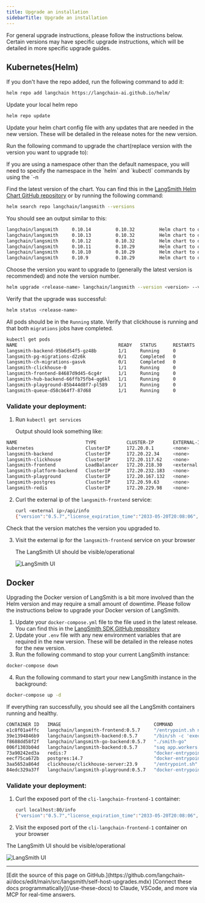 ```yaml
---
title: Upgrade an installation
sidebarTitle: Upgrade an installation
---
```


For general upgrade instructions, please follow the instructions below. Certain versions may have specific upgrade instructions, which will be detailed in more specific upgrade guides.

## Kubernetes(Helm)

If you don't have the repo added, run the following command to add it:

```bash
helm repo add langchain https://langchain-ai.github.io/helm/
```

Update your local helm repo

```bash
helm repo update
```

Update your helm chart config file with any updates that are needed in the new version. These will be detailed in the release notes for the new version.

Run the following command to upgrade the chart(replace version with the version you want to upgrade to):

<Note>
If you are using a namespace other than the default namespace, you will need to specify the namespace in the `helm` and `kubectl` commands by using the `-n <namespace` flag.
</Note>

Find the latest version of the chart. You can find this in the [LangSmith Helm Chart GitHub repository](https://github.com/langchain-ai/helm/releases) or by running the following command:

```bash
helm search repo langchain/langsmith --versions
```

You should see an output similar to this:

```bash
langchain/langsmith     0.10.14         0.10.32         Helm chart to deploy the langsmith application ...
langchain/langsmith     0.10.13         0.10.32         Helm chart to deploy the langsmith application ...
langchain/langsmith     0.10.12         0.10.32         Helm chart to deploy the langsmith application ...
langchain/langsmith     0.10.11         0.10.29         Helm chart to deploy the langsmith application ...
langchain/langsmith     0.10.10         0.10.29         Helm chart to deploy the langsmith application ...
langchain/langsmith     0.10.9          0.10.29         Helm chart to deploy the langsmith application ...
```

Choose the version you want to upgrade to (generally the latest version is recommended) and note the version number.

```bash
helm upgrade <release-name> langchain/langsmith --version <version> --values <path-to-values-file> --wait --debug
```

Verify that the upgrade was successful:

```bash
helm status <release-name>
```

All pods should be in the `Running` state. Verify that clickhouse is running and that both `migrations` jobs have completed.

```bash
kubectl get pods
NAME                                     READY   STATUS      RESTARTS   AGE
langsmith-backend-95b6d54f5-gz48b        1/1     Running     0          15h
langsmith-pg-migrations-d2z6k            0/1     Completed   0          5h48m
langsmith-ch-migrations-gasvk            0/1     Completed   0          5h48m
langsmith-clickhouse-0                   1/1     Running     0          26h
langsmith-frontend-84687d9d45-6cg4r      1/1     Running     0          15h
langsmith-hub-backend-66ffb75fb4-qg6kl   1/1     Running     0          15h
langsmith-playground-85b444d8f7-pl589    1/1     Running     0          15h
langsmith-queue-d58cb64f7-87d68          1/1     Running     0          15h
```

### Validate your deployment:

1. Run `kubectl get services`

   Output should look something like:

```bash
NAME                         TYPE           CLUSTER-IP       EXTERNAL-IP     PORT(S)                      AGE
kubernetes                   ClusterIP      172.20.0.1       <none>          443/TCP                      27d
langsmith-backend            ClusterIP      172.20.22.34     <none>          1984/TCP                     21d
langsmith-clickhouse         ClusterIP      172.20.117.62    <none>          8123/TCP,9000/TCP            21d
langsmith-frontend           LoadBalancer   172.20.218.30    <external ip>   80:30093/TCP,443:31130/TCP   21d
langsmith-platform-backend   ClusterIP      172.20.232.183   <none>          1986/TCP                     21d
langsmith-playground         ClusterIP      172.20.167.132   <none>          3001/TCP                     21d
langsmith-postgres           ClusterIP      172.20.59.63     <none>          5432/TCP                     21d
langsmith-redis              ClusterIP      172.20.229.98    <none>          6379/TCP                     20d
```

2. Curl the external ip of the `langsmith-frontend` service:

   ```bash
   curl <external ip>/api/info
   {"version":"0.5.7","license_expiration_time":"2033-05-20T20:08:06","batch_ingest_config":{"scale_up_qsize_trigger":1000,"scale_up_nthreads_limit":16,"scale_down_nempty_trigger":4,"size_limit":100,"size_limit_bytes":20971520}}
   ```

Check that the version matches the version you upgraded to.

3. Visit the external ip for the `langsmith-frontend` service on your browser

   The LangSmith UI should be visible/operational

   ![LangSmith UI](/langsmith/images/langsmith-ui.png)

## Docker

Upgrading the Docker version of LangSmith is a bit more involved than the Helm version and may require a small amount of downtime. Please follow the instructions below to upgrade your Docker version of LangSmith.

1. Update your `docker-compose.yml` file to the file used in the latest release. You can find this in the [LangSmith SDK GitHub repository](https://github.com/langchain-ai/langsmith-sdk/blob/main/python/langsmith/cli/docker-compose.yaml)
2. Update your `.env` file with any new environment variables that are required in the new version. These will be detailed in the release notes for the new version.
3. Run the following command to stop your current LangSmith instance:

```bash
docker-compose down
```

4. Run the following command to start your new LangSmith instance in the background:

```bash
docker-compose up -d
```

If everything ran successfully, you should see all the LangSmith containers running and healthy.

```bash
CONTAINER ID   IMAGE                                  COMMAND                  CREATED        STATUS                        PORTS                                                      NAMES
e1c8f01a4ffc   langchain/langsmith-frontend:0.5.7     "/entrypoint.sh ngin…"   10 hours ago   Up 40 seconds                 0.0.0.0:80->80/tcp, 8080/tcp                               cli-langchain-frontend-1
39e1394846b9   langchain/langsmith-backend:0.5.7      "/bin/sh -c 'exec uv…"   10 hours ago   Up 40 seconds                 0.0.0.0:1984->1984/tcp                                     cli-langchain-backend-1
f8688dd58f2f   langchain/langsmith-go-backend:0.5.7   "./smith-go"             10 hours ago   Up 40 seconds                 0.0.0.0:1986->1986/tcp                                     cli-langchain-platform-backend-1
006f1303b04d   langchain/langsmith-backend:0.5.7      "saq app.workers.que…"   10 hours ago   Up 40 seconds                                                                            cli-langchain-queue-1
73a90242ed3a   redis:7                                "docker-entrypoint.s…"   10 hours ago   Up About a minute (healthy)   0.0.0.0:63791->6379/tcp                                    cli-langchain-redis-1
eecf75ca672b   postgres:14.7                          "docker-entrypoint.s…"   10 hours ago   Up About a minute (healthy)   0.0.0.0:5433->5432/tcp                                     cli-langchain-db-1
3aa5652a864d   clickhouse/clickhouse-server:23.9      "/entrypoint.sh"         10 hours ago   Up About a minute (healthy)   9009/tcp, 0.0.0.0:8124->8123/tcp, 0.0.0.0:9001->9000/tcp   cli-langchain-clickhouse-1
84edc329a37f   langchain/langsmith-playground:0.5.7   "docker-entrypoint.s…"   10 hours ago   Up About a minute             0.0.0.0:3001->3001/tcp                                     cli-langchain-playground-1
```

### Validate your deployment:

1. Curl the exposed port of the `cli-langchain-frontend-1` container:

   ```bash
   curl localhost:80/info
   {"version":"0.5.7","license_expiration_time":"2033-05-20T20:08:06","batch_ingest_config":{"scale_up_qsize_trigger":1000,"scale_up_nthreads_limit":16,"scale_down_nempty_trigger":4,"size_limit":100,"size_limit_bytes":20971520}}
   ```

2. Visit the exposed port of the `cli-langchain-frontend-1` container on your browser

The LangSmith UI should be visible/operational

![LangSmith UI](/langsmith/images/langsmith-ui.png)

---

<Callout icon="pen-to-square" iconType="regular">
    [Edit the source of this page on GitHub.](https://github.com/langchain-ai/docs/edit/main/src/langsmith/self-host-upgrades.mdx)
</Callout>
<Tip icon="terminal" iconType="regular">
    [Connect these docs programmatically](/use-these-docs) to Claude, VSCode, and more via MCP for    real-time answers.
</Tip>
